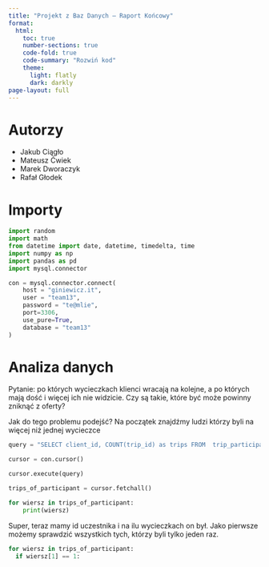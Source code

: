 ```yaml
---
title: "Projekt z Baz Danych – Raport Końcowy"
format:
  html:
    toc: true
    number-sections: true
    code-fold: true
    code-summary: "Rozwiń kod"
    theme:
      light: flatly
      dark: darkly
page-layout: full
---
```


# Autorzy

- Jakub Ciągło  
- Mateusz Ćwiek  
- Marek Dworaczyk  
- Rafał Głodek

# Importy
```python
import random
import math
from datetime import date, datetime, timedelta, time
import numpy as np
import pandas as pd
import mysql.connector
```

```python

con = mysql.connector.connect(
    host = "giniewicz.it",
    user = "team13",
    password = "te@mlie",
    port=3306,
    use_pure=True,
    database = "team13"
)
```

# Analiza danych

Pytanie: po których wycieczkach klienci wracają na kolejne, a po których mają dość i więcej ich nie widzicie. Czy są takie, które być może powinny zniknąć z oferty?

Jak do tego problemu podejść? Na początek znajdźmy ludzi którzy byli na więcej niż jednej wycieczce

```python
query = "SELECT client_id, COUNT(trip_id) as trips FROM  trip_participants GROUP BY client_id"

cursor = con.cursor()

cursor.execute(query)

trips_of_participant = cursor.fetchall()

for wiersz in trips_of_participant:
    print(wiersz)

```

Super, teraz mamy id uczestnika i na ilu wycieczkach on był. Jako pierwsze możemy sprawdzić wszystkich tych, którzy byli tylko jeden raz. 

```python
for wiersz in trips_of_participant:
  if wiersz[1] == 1:
```

##